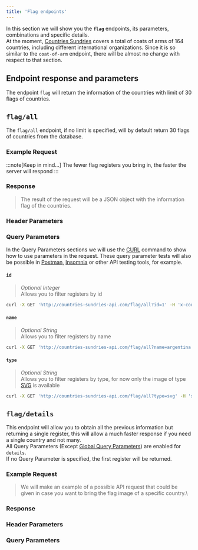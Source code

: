 ```yaml
---
title: 'Flag endpoints'
---
```





In this section we will show you the **`flag`** endpoints, its parameters, combinations and specific details.\
At the moment, [Countries Sundries](http://countries-sundries-api.com/) covers a total of coats of arms of 164 countries, including different international organizations.
Since it is so similar to the `coat-of-arm` endpoint, there will be almost no change with respect to that section.

## Endpoint response and parameters

The endpoint `flag` will return the information of the countries with limit of 30 flags of countries.

## `flag/all`
The `flag/all` endpoint, if no limit is specified, will by default return 30 flags of countries from the database.

### Example Request

<CodeExample endpoint="flag/all" />

:::note[Keep in mind...]
  The fewer flag registers you bring in, the faster the server will respond 
:::

### Response
>The result of the request will be a JSON object with the information flag of the countries.

<CodeResponseFlagAll />

### Header Parameters
<GlobalHeaderNote />

### Query Parameters
In the Query Parameters sections we will use the [CURL](https://curl.se/) command to show how to use parameters in the request. These query parameter tests will also be possible in [Postman](https://www.postman.com/), [Insomnia](https://insomnia.rest/) or other API testing tools, for example.

#### `id`
> _Optional Integer_\
Allows you to filter registers by id
```bash
curl -X GET 'http://countries-sundries-api.com/flag/all?id=1' -H 'x-countries_sundries_api-key: YOUR_API_KEY' -H 'x-api-version: 1' -H 'Content-Type: application/json'
```

#### `name`
> _Optional String_\
Allows you to filter registers by name
```bash
curl -X GET 'http://countries-sundries-api.com/flag/all?name=argentina' -H 'x-countries_sundries_api-key: YOUR_API_KEY' -H 'x-api-version: 1' -H 'Content-Type: application/json'
```

<GlobalQueryNote />

#### `type`
>_Optional String_\
Allows you to filter registers by type, for now only the image of type [SVG](https://developer.mozilla.org/en-US/docs/Web/SVG) is available
```bash
curl -X GET 'http://countries-sundries-api.com/flag/all?type=svg' -H 'x-countries_sundries_api-key: YOUR_API_KEY' -H 'x-api-version: 1' -H 'Content-Type: application/json'
```

## `flag/details`
This endpoint will allow you to obtain all the previous information but returning a single register, this will allow a much faster response if you need a single country and not many.\
All Query Parameters (Except [Global Query Parameters](/docs/api-reference/global-query-parameters)) are enabled for `details`.\
If no Query Parameter is specified, the first register will be returned.

### Example Request
>We will make an example of a possible API request that could be given in case you want to bring the flag image of a specific country.\

<CodeExample endpoint="flag/details" />

### Response

<CodeResponseFlagDetails />

### Header Parameters
<GlobalHeaderNote />

### Query Parameters
<DetailsQueryNote />